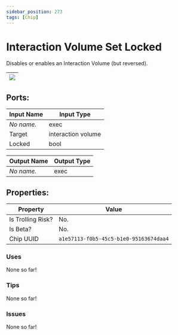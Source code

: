 ```yaml
---
sidebar_position: 273
tags: [Chip]
---
```


# Interaction Volume Set Locked


Disables or enables an Interaction Volume (but reversed).

| ![](https://images-ext-2.discordapp.net/external/MPmIaQzlEPmgGWlgi-WxBBXt0Bjv_zWPkg1y1f_sy3s/https/www.recroomcircuits.com/image/circuit/absolute-value?width=206&height=108) |
|-----|

## Ports:

| Input Name | Input Type |
|-----------|-----------|
| *No name.* | exec |
| Target | interaction volume |
| Locked | bool |

| Output Name | Output Type |
|-----------|-----------|
| *No name.* | exec |

## Properties:

| Property  | Value |
|-------------------|-----------|
| Is Trolling Risk? | No. |
| Is Beta? | No. |
| Chip UUID | `a1e57113-f0b5-45c5-b1e0-95163674daa4` |

### Uses

None so far!

### Tips

None so far!

### Issues

None so far!